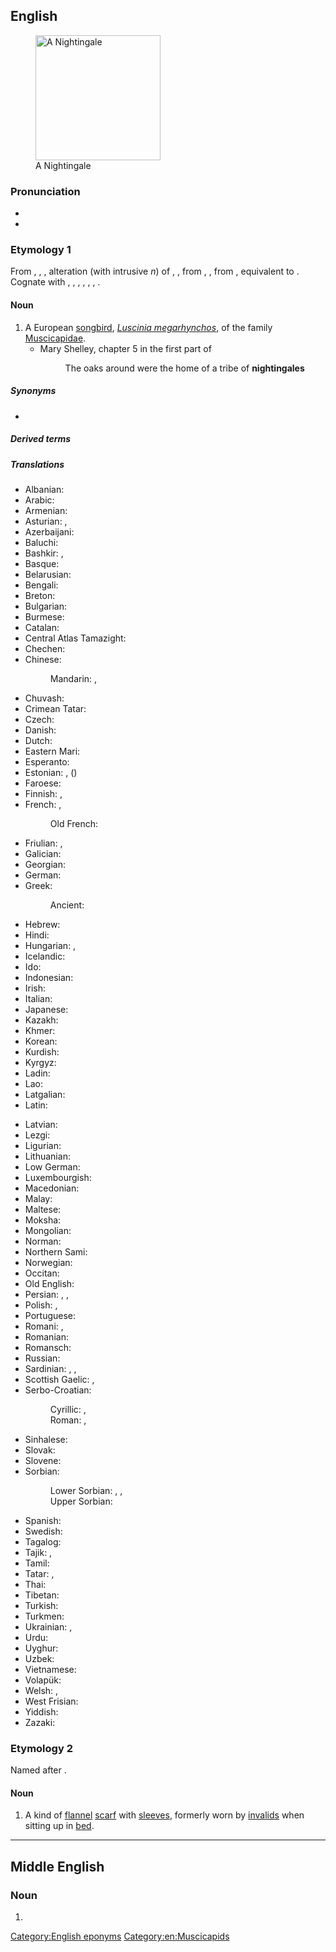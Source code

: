 {{also|Nightingale}}
==English==
[[Image:Luscinia_megarhynchos_Istria_01.jpg|thumb|right|200px|A Nightingale]]

===Pronunciation===
* {{IPA|/ˈnaɪtɪŋɡeɪl/|lang=en}}
* {{audio|en-us-nightingale.ogg|Audio (US)|lang=en}}

===Etymology 1===
From {{inh|en|enm|nyghtyngale}}, {{m|enm|nightingale}}, {{m|enm|niȝtingale}}, alteration (with intrusive ''n'') of {{m|enm|nyghtgale}}, {{m|enm|nightegale}}, from {{inh|en|ang|nihtegala}}, {{m|ang|nihtegale||nightingale; night-raven|lit=night-singer}}, from {{inh|en|gem-pro|*nahtigalǭ||nightingale}}, equivalent to {{compound|en|night|gale}}. Cognate with {{cog|stq|Noachtegoal||nightingale}}, {{cog|nl|nachtegaal||nightingale}}, {{cog|nds-de|Nachtigall||nightingale}}, {{cog|de|Nachtigall||nightingale}}, {{cog|da|nattergal||nightingale}}, {{cog|sv|näktergal||nightingale}}, {{cog|is|næturgali||nightingale}}.

====Noun====
{{en-noun}}

# A European [[songbird]], ''[[Luscinia megarhynchos]]'', of the family [[Muscicapidae]].
#* Mary Shelley, chapter 5 in the first part of {{w|The Last Man}}
#*: The oaks around were the home of a tribe of '''nightingales'''

=====Synonyms=====
* {{l|en|philomel}}

=====Derived terms=====
{{der2|en
|common nightingale
|thrush nightingale
|mock nightingale
|Dutch nightingale
|nightingale floor}}

=====Translations=====
{{trans-top|bird}}
* Albanian: {{t+|sq|bilbil|m}}
* Arabic: {{t|ar|عَنْدَلِيب|m}}
* Armenian: {{t+|hy|սոխակ}}
* Asturian: {{t|ast|ruiseñor|m}}, {{t|ast|reiseñor|m}}
* Azerbaijani: {{t+|az|bülbül}}
* Baluchi: {{t|bal|بلبل|tr=bulbul}}
* Bashkir: {{t|ba|һандуғас|sc=Cyrl}}, {{qualifier|poetic}} {{t|ba|былбыл|sc=Cyrl}}
* Basque: {{t|eu|urretxindor}}
* Belarusian: {{t|be|салаве́й|m}}
* Bengali: {{t-needed|bn}}
* Breton: {{t|br|eostig|m}}
* Bulgarian: {{t+|bg|сла́вей|m}}
* Burmese: {{t|my|ညတေးသီငှက်|sc=Mymr}}
* Catalan: {{t+|ca|rossinyol|m}}
* Central Atlas Tamazight: {{t|tzm|ⴰⵙⵓⴷⴷⵔ}}
* Chechen: {{t|ce|цӏир-цӏир}}
* Chinese:
*: Mandarin: {{t+|cmn|夜鶯|sc=Hani}}, {{t+|cmn|夜莺|tr=yèyīng|sc=Hani}}
* Chuvash: {{t|cv|шӑпчӑк|sc=Cyrl}}
* Crimean Tatar: {{t|crh|bülbül}}
* Czech: {{t+|cs|slavík|m}}
* Danish: {{t|da|sydlig nattergal|c}}
* Dutch: {{t+|nl|nachtegaal|m}}
* Eastern Mari: {{t|chm|шӱшпык}}
* Esperanto: {{t+|eo|najtingalo}}
* Estonian: {{t+|et|ööbik}}, ({{t|et|lőunaööbik}})
* Faroese: {{t|fo|suðurnáttargali}}
* Finnish: {{t+|fi|satakieli}}, {{t+|fi|etelänsatakieli}}
* French: {{t+|fr|rossignol philomèle|m}}, {{t+|fr|rossignol|m}}
*: Old French: {{t|fro|russignol|m}}
* Friulian: {{t|fur|rusignűl|?}}, {{t|fur|usignűl|?}}
* Galician: {{t|gl|reiseñor|m}}
* Georgian: {{t+|ka|ბულბული|sc=Geor}}
* German: {{t+|de|Nachtigall|f}}
* Greek: {{t+|el|αηδόνι|n}}
*: Ancient: {{t|grc|ἀηδών|f}}
* Hebrew: {{t+|he|זָמִיר|m|tr=zamir}}
* Hindi: {{t+|hi|बुलबुल|f|sc=Deva}}
* Hungarian: {{t+|hu|csalogány}}, {{t+|hu|fülemüle}}
* Icelandic: {{t+|is|næturgali|m}}
* Ido: {{t+|io|naktigalo}}
* Indonesian: {{t+|id|bulbul}}
* Irish: {{t|ga|filiméala|m}}
* Italian: {{t+|it|usignolo|m}}
* Japanese: {{t|ja|サヨナキドリ|tr=sayonakidori|sc=Jpan}}
* Kazakh: {{t|kk|бұлбұл|sc=Cyrl}}
* Khmer: {{t-needed|km}}
* Korean: {{t+|ko|나이팅게일}}
* Kurdish: {{t+|ku|bilbil|m}}
* Kyrgyz: {{t+|ky|булбул|sc=Cyrl}}
* Ladin: {{t|lld|roscignol|?}}
* Lao: {{t|lo|ນົກໂລຊີໂຍນ}}
* Latgalian: {{t|ltg|laksteigola|f}}
* Latin: {{t|la|luscinia|f}}
{{trans-mid}}
* Latvian: {{t+|lv|lakstīgala|f}}
* Lezgi: {{t|lez|билбил}}
* Ligurian: {{t|lij|roscigneu|m}}
* Lithuanian: {{t|lt|lakštingala|f}}
* Low German: {{t|nds|Nachtegall|f}}
* Luxembourgish: {{t+|lb|Nuechtegailchen|f}}
* Macedonian: {{t|mk|сла́веј|m|sc=Cyrl}}
* Malay: {{t|ms|bulbul}}
* Maltese: {{t|mt|rożinjol|?}}
* Moksha: {{t|mdf|цёфкс}}
* Mongolian: {{t+|mn|гургалдай|sc=Cyrl}}
* Norman: {{t|nrf|rossîngno|m}}
* Northern Sami: {{t|se|lulličuohtegielaš}}
* Norwegian: {{t|no|sørnattergal|?}}
* Occitan: {{t+|oc|rossinhòl|m}}
* Old English: {{t|ang|nihtegale|f}}
* Persian: {{t+|fa|بلبل|tr=bolbol}}, {{t+|fa|هزاردستان|tr=hazârdastân}}, {{t+|fa|شباهنگ|tr=šabâhang|sc=fa-Arab}}
* Polish: {{t+|pl|słowik rdzawy|m}}, {{t+|pl|słowik|m}}
* Portuguese: {{t+|pt|rouxinol|m}}
* Romani: {{t|rom|chiriklo-ratiako|m}}, {{t|rom|chirikli-ratiaki|f}}
* Romanian: {{t+|ro|privighetoare|f}}
* Romansch: {{t|rm|luschaina|?}}
* Russian: {{t+|ru|солове́й|m}}
* Sardinian: {{t|sc|arrissiuolu|?}}, {{t|sc|arrassanajolu|?}}, {{t|sc|passirillanti|?}}
* Scottish Gaelic: {{t|gd|spideag|f}}, {{t|gd|beul-binn|m}}
* Serbo-Croatian:
*: Cyrillic: {{t|sh|ма̑лӣ сла̀вӯј|m|sc=Cyrl}}, {{t|sh|сла̀вӯј|m|sc=Cyrl}}
*: Roman: {{t+|sh|mȃlī slàvūj|m}}, {{t+|sh|slàvūj|m}}
* Sinhalese: {{t-needed|si}}
* Slovak: {{t+|sk|slávik|m}}
* Slovene: {{t+|sl|slavec|m}}
* Sorbian:
*: Lower Sorbian: {{t|dsb|syłojk|m}}, {{t|dsb|syłojik|m}}, {{t|dsb|syłojašk|m}}
*: Upper Sorbian: {{t|hsb|sołobik|m}}
* Spanish: {{t+|es|ruiseñor|m}}
* Swedish: {{t+|sv|sydnäktergal|?}}
* Tagalog: {{t|tl|ruwisenyor}}
* Tajik: {{t|tg|булбул|sc=Cyrl}}, {{t|tg|андалеб|sc=Cyrl}}
* Tamil: {{t-needed|ta}}
* Tatar: {{t+|tt|былбыл|sc=Cyrl}}, {{t+|tt|сандугач|sc=Cyrl}}
* Thai: {{t|th|นกไนติงเกล|tr=nók nai-dting-gayn}}
* Tibetan: {{t-needed|bo}}
* Turkish: {{t+|tr|bülbül}}
* Turkmen: {{t+|tk|bilbil}}
* Ukrainian: {{t|uk|солове́йко|m}}, {{t|uk|солове́й|m}}
* Urdu: {{t|ur|بلبل|f|tr=bulbul}}
* Uyghur: {{t|ug|بۇلبۇل|sc=ug-Arab}}
* Uzbek: {{t+|uz|bulbul}}
* Vietnamese: {{t+|vi|họa mi}}
* Volapük: {{t+|vo|galit}}
* Welsh: {{t|cy|eos|f}}, {{t|cy|eosiaid|f-p}}
* West Frisian: {{t|fy|geal|c}}
* Yiddish: {{t|yi|סאָלאָוויי|m}}
* Zazaki: {{t|zza|bilbil}}
{{trans-bottom}}

===Etymology 2===
Named after {{w|Florence Nightingale}}.

====Noun====
{{en-noun}}

# A kind of [[flannel]] [[scarf]] with [[sleeve]]s, formerly worn by [[invalid]]s when sitting up in [[bed]].

[[Category:English eponyms]]
[[Category:en:Muscicapids]]

----

==Middle English==

===Noun===
{{head|enm|noun}}

# {{alternative form of|lang=enm|nyghtyngale}}